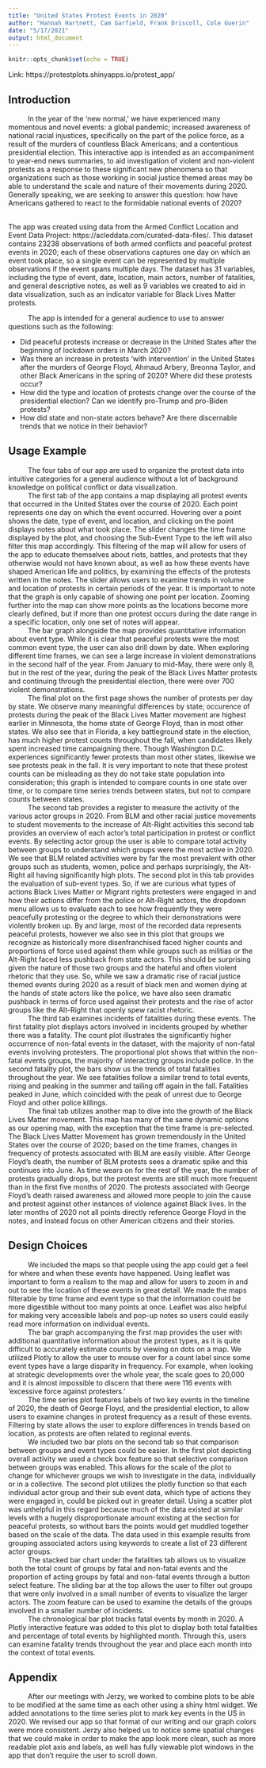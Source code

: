 ```yaml
---
title: "United States Protest Events in 2020"
author: "Hannah Hartnett, Cam Garfield, Frank Driscoll, Cole Guerin"
date: "5/17/2021"
output: html_document
---
```


```r
knitr::opts_chunk$set(echo = TRUE)
```

Link: https://protestplots.shinyapps.io/protest_app/

## Introduction

|           In the year of the 'new normal,' we have experienced many momentous and novel events: a global pandemic; increased awareness of national racial injustices, specifically on the part of the police force, as a result of the murders of countless Black Americans; and a contentious presidential election. This interactive app is intended as an accompaniment to year-end news summaries, to aid investigation of violent and non-violent protests as a response to these significant new phenomena so that organizations such as those working in social justice themed areas may be able to understand the scale and nature of their movements during 2020. Generally speaking, we are seeking to answer this question: how have Americans gathered to react to the formidable national events of 2020? 
</br>
The app was created using data from the Armed Conflict Location and Event Data Project: https://acleddata.com/curated-data-files/. This dataset contains 23238 observations of both armed conflicts and peaceful protest events in 2020; each of these observations captures one day on which an event took place, so a single event can be represented by multiple observations if the event spans multiple days. The dataset has 31 variables, including the type of event, date, location, main actors, number of fatalities, and general descriptive notes, as well as 9 variables we created to aid in data visualization, such as an indicator variable for Black Lives Matter protests.

|           The app is intended for a general audience to use to answer questions such as the following: 
* Did peaceful protests increase or decrease in the United States after the beginning of lockdown orders in March 2020?
* Was there an increase in protests 'with intervention' in the United States after the murders of George Floyd, Ahmaud Arbery, Breonna Taylor, and other Black Americans in the spring of 2020? Where did these protests occur?
* How did the type and location of protests change over the course of the presidential election? Can we identify pro-Trump and pro-Biden protests?
* How did state and non-state actors behave? Are there discernable trends that we notice in their behavior?

## Usage Example

|           The four tabs of our app are used to organize the protest data into intuitive categories for a general audience without a lot of background knowledge on political conflict or data visualization. 

|           The first tab of the app contains a map displaying all protest events that occurred in the United States over the course of 2020. Each point represents one day on which the event occurred. Hovering over a point shows the date, type of event, and location, and clicking on the point displays notes about what took place. The slider changes the time frame displayed by the plot, and choosing the Sub-Event Type to the left will also filter this map accordingly. This filtering of the map will allow for users of the app to educate themselves about riots, battles, and protests that they otherwise would not have known about, as well as how these events have shaped American life and politics, by examining the effects of the protests written in the notes. The slider allows users to examine trends in volume and location of protests in certain periods of the year. It is important to note that the graph is only capable of showing one point per location. Zooming further into the map can show more points as the locations become more clearly defined, but if more than one protest occurs during the date range in a specific location, only one set of notes will appear.
|           The bar graph alongside the map provides quantitative information about event type. While it is clear that peaceful protests were the most common event type, the user can also drill down by date. When exploring different time frames, we can see a large increase in violent demonstrations in the second half of the year. From January to mid-May, there were only 8, but in the rest of the year, during the peak of the Black Lives Matter protests and continuing through the presidential election, there were over 700 violent demonstrations.
|           The final plot on the first page shows the number of protests per day by state. We observe many meaningful differences by state; occurence of protests during the peak of the Black Lives Matter movement are highest earlier in Minnesota, the home state of George Floyd, than in most other states. We also see that in Florida, a key battleground state in the election, has much higher protest counts throughout the fall, when candidates likely spent increased time campaigning there. Though Washington D.C. experiences significantly fewer protests than most other states, likewise we see protests peak in the fall. It is very important to note that these protest counts can be misleading as they do not take state population into consideration; this graph is intended to compare counts in one state over time, or to compare time series trends between states, but not to compare counts between states.
|           The second tab provides a register to measure the activity of the various actor groups in 2020. From BLM and other racial justice movements to student movements to the increase of Alt-Right activities this second tab provides an overview of each actor's total participation in protest or conflict events. By selecting actor group the user is able to compare total activity between groups to understand which groups were the most active in 2020. We see that BLM related activities were by far the most prevalent with other groups such as students, women, police and perhaps surprisingly, the Alt-Right all having significantly high plots. The second plot in this tab provides the evaluation of sub-event types. So, if we are curious what types of actions Black Lives Matter or Migrant rights protesters were engaged in and how their actions differ from the police or Alt-Right actors, the dropdown menu allows us to evaluate each to see how frequently they were peacefully protesting or the degree to which their demonstrations were violently broken up. By and large, most of the recorded data represents peaceful protests, however we also see in this plot that groups we recognize as historically more disenfranchised faced higher counts and proportions of force used against them while groups such as militias or the Alt-Right faced less pushback from state actors. This should be surprising given the nature of those two groups and the hateful and often violent rhetoric that they use. So, while we saw a dramatic rise of racial justice themed events during 2020 as a result of black men and women dying at the hands of state actors like the police, we have also seen dramatic pushback in terms of force used against their protests and the rise of actor groups like the Alt-Right that openly spew racist rhetoric. 
|           The third tab examines incidents of fatalities during these events. The first fatality plot displays actors involved in incidents grouped by whether there was a fatality. The count plot illustrates the significantly higher occurrence of non-fatal events in the dataset, with the majority of non-fatal events involving protesters. The proportional plot shows that within the non-fatal events groups, the majority of interacting groups include police. In the second fatality plot, the bars show us the trends of total fatalities throughout the year. We see fatalities follow a similar trend to total events, rising and peaking in the summer and tailing off again in the fall. Fatalities peaked in June, which coincided with the peak of unrest due to George Floyd and other police killings.
|           The final tab utilizes another map to dive into the growth of the Black Lives Matter movement. This map has many of the same dynamic options as our opening map, with the exception that the time frame is pre-selected. The Black Lives Matter Movement has grown tremendously in the United States over the course of 2020; based on the time frames, changes in frequency of protests associated with BLM are easily visible. After George Floyd's death, the number of BLM protests sees a dramatic spike and this continues into June. As time wears on for the rest of the year, the number of protests gradually drops, but the protest events are still much more frequent than in the first five months of 2020. The protests associated with George Floyd's death raised awareness and allowed more people to join the cause and protest against other instances of violence against Black lives. In the later months of 2020 not all points directly reference George Floyd in the notes, and instead focus on other American citizens and their stories.

## Design Choices

|           We included the maps so that people using the app could get a feel for where and when these events have happened. Using leaflet was important to form a realism to the map and allow for users to zoom in and out to see the location of these events in great detail. We made the maps filterable by time frame and event type so that the information could be more digestible without too many points at once. Leaflet was also helpful for making very accessible labels and pop-up notes so users could easily read more information on individual events.
|           The bar graph accompanying the first map provides the user with additional quantitative information about the protest types, as it is quite difficult to accurately estimate counts by viewing on dots on a map. We utilized Plotly to allow the user to mouse over for a count label since some event types have a large disparity in frequency. For example, when looking at strategic developments over the whole year, the scale goes to 20,000 and it is almost impossible to discern that there were 116 events with 'excessive force against protesters.'
|           The time series plot features labels of two key events in the timeline of 2020, the death of George Floyd, and the presidential election, to allow users to examine changes in protest frequency as a result of these events. Filtering by state allows the user to explore differences in trends based on location, as protests are often related to regional events.
|           We included two bar plots on the second tab so that comparison between groups and event types could be easier. In the first plot depicting overall activity we used a check box feature so that selective comparison between groups was enabled. This allows for the scale of the plot to change for whichever groups we wish to investigate in the data, individually or in a collective. The second plot utilizes the plotly function so that each individual actor group and their sub event data, which type of actions they were engaged in, could be picked out in greater detail. Using a scatter plot was unhelpful in this regard because much of the data existed at similar levels with a hugely disproportionate amount existing at the section for peaceful protests, so without bars the points would get muddled together based on the scale of the data. The data used in this example results from grouping associated actors using keywords to create a list of 23 different actor groups.
|           The stacked bar chart under the fatalities tab allows us to visualize both the total count of groups by fatal and non-fatal events and the proportion of acting groups by fatal and non-fatal events through a button select feature. The sliding bar at the top allows the user to filter out groups that were only involved in a small number of events to visualize the larger actors. The zoom feature can be used to examine the details of the groups involved in a smaller number of incidents.
|           The chronological bar plot tracks fatal events by month in 2020. A Plotly interactive feature was added to this plot to display both total fatalities and percentage of total events by highlighted month. Through this, users can examine fatality trends throughout the year and place each month into the context of total events. 



## Appendix

|           After our meetings with Jerzy, we worked to combine plots to be able to be modified at the same time as each other using a shiny html widget. We added annotations to the time series plot to mark key events in the US in 2020. We revised our app so that format of our writing and our graph colors were more consistent. Jerzy also helped us to notice some spatial changes that we could make in order to make the app look more clean, such as more readable plot axis and labels, as well has fully viewable plot windows in the app that don't require the user to scroll down.
  
